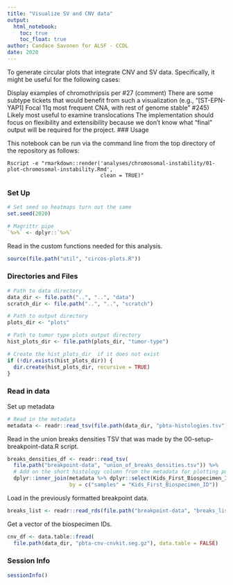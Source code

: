 ```yaml
---
title: "Visualize SV and CNV data"
output:   
  html_notebook: 
    toc: true
    toc_float: true
author: Candace Savonen for ALSF - CCDL
date: 2020
---
```


To generate circular plots that integrate CNV and SV data. Specifically, it might be useful for the following cases:

Display examples of chromothripsis per #27 (comment)
There are some subtype tickets that would benefit from such a visualization (e.g., "[ST-EPN-YAP1] Focal 11q most frequent CNA, with rest of genome stable" #245)
Likely most useful to examine translocations
The implementation should focus on flexibility and extensibility because we don't know what "final" output will be required for the project.
### Usage

This notebook can be run via the command line from the top directory of the 
repository as follows:

```
Rscript -e "rmarkdown::render('analyses/chromosomal-instability/01-plot-chromosomal-instability.Rmd', 
                              clean = TRUE)"
```

### Set Up

```r
# Set seed so heatmaps turn out the same
set.seed(2020)

# Magrittr pipe
`%>%` <- dplyr::`%>%`
```

Read in the custom functions needed for this analysis. 

```r
source(file.path("util", "circos-plots.R"))
```

### Directories and Files

```r
# Path to data directory
data_dir <- file.path("..", "..", "data")
scratch_dir <- file.path("..", "..", "scratch")

# Path to output directory
plots_dir <- "plots"

# Path to tumor type plots output directory
hist_plots_dir <- file.path(plots_dir, "tumor-type")

# Create the hist_plots_dir  if it does not exist
if (!dir.exists(hist_plots_dir)) {
  dir.create(hist_plots_dir, recursive = TRUE)
}
```

### Read in data 

Set up metadata

```r
# Read in the metadata
metadata <- readr::read_tsv(file.path(data_dir, "pbta-histologies.tsv"))
```

Read in the union breaks densities TSV that was made by the 00-setup-breakpoint-data.R script. 

```r
breaks_densities_df <- readr::read_tsv(
  file.path("breakpoint-data", "union_of_breaks_densities.tsv")) %>% 
  # Add on the short histology column from the metadata for plotting purposes
  dplyr::inner_join(metadata %>% dplyr::select(Kids_First_Biospecimen_ID, short_histology), 
                    by = c("samples" = "Kids_First_Biospecimen_ID"))
```

Load in the previously formatted breakpoint data. 

```r
breaks_list <- readr::read_rds(file.path("breakpoint-data", "breaks_lists.RDS"))
```

Get a vector of the biospecimen IDs. 

```r
cnv_df <- data.table::fread(
  file.path(data_dir, "pbta-cnv-cnvkit.seg.gz"), data.table = FALSE) 
```

### Session Info

```r
sessionInfo()
```

